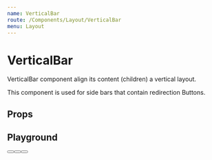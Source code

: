 ```yaml
---
name: VerticalBar
route: /Components/Layout/VerticalBar
menu: Layout
---
```



# VerticalBar

VerticalBar component align its content (children) a vertical layout.

This component is used for side bars that contain redirection Buttons.

## Props
<Props of={VerticalBarPropsComponent} />

## Playground

<Playground>
  <VerticalBar>
    <Button Icon={IconDoc} label="" />
    <Button Icon={IconSettings} label="" />
    <Button Icon={IconShowChart} label="" />
  </VerticalBar>
</Playground>

